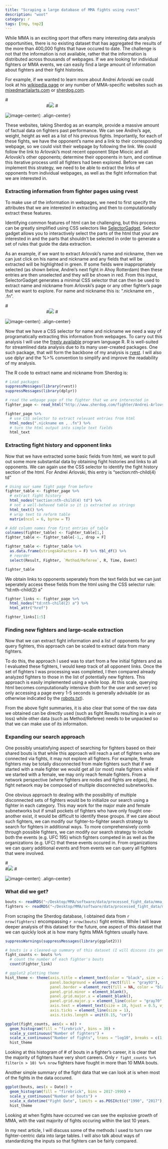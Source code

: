 ```yaml
---
title: "Scraping a large database of MMA fights using rvest"
description: "woot"
category: r
tags: [tmp, tmp2]
---
```


While MMA is an exciting sport that offers many interesting data analysis opportunities, there is no existing dataset that has aggregated the results of the more than 400,000 fights that have occured to date. The challenge is not that the information is not available, rather that the information is distributed across thousands of webpages. If we are looking for individual fighters or MMA events, we can easily find a large amount of information about fighters and their fight histories.

For example, if we wanted to learn more about Andrei Arlovski we could look at his [wikipedia page](https://en.wikipedia.org/wiki/Andrei_Arlovski) or any number of MMA-specific websites such as [mixedmartialarts.com](http://www.mixedmartialarts.com/fighter/Andrei-Arlovski:1C1B0969FAC99E77) or [sherdog.com](http://www.sherdog.com/fighter/Andrei-Arlovski-270).

#<div align="center" style="text-align: center; width:300px;">
#![](../figs/2016-04-23-MMA_crawler/sherdog.com.png)
#</div>

![image-center](../figs/2016-04-23-MMA_crawler/sherdog.com.png){: .align-center}

These websites, taking Sherdog as an example, provide a massive amount of factual data on fighters past performance. We can see Andrei's age, weight, height as well as a list of his previous fights. Importantly, for each of these fights, we have the opponent's name and a link to their corresponding webpage, so we could visit their webpage by following the link. We could follow the link to Arlovski's most recent opponent Stipe Miocic and all Arlovski's other opponents; determine their opponents in turn, and continue this iterative process until all fighters had been explored. Before we can implement this strategy, we need to be able to extract the links of opponents from individual webpages, as well as the fight information that we are interested in.

### Extracting information from fighter pages using rvest

To make use of the information in webpages, we need to first specify the attributes that we are interested in extracting and then to computationally extract these features.

Identifying common features of html can be challenging, but this process can be greatly simplified using CSS selectors like [SelectorGadget](http://selectorgadget.com/). Selector gadget allows you to interactively select the parts of the html that your are interested in and the parts that shouldn't be selected in order to generate a set of rules that guide the data extraction.

As an example, if we want to extract Arlovski's name and nickname, then we can just click on his name and nickname and any fields that will be extracted will be highlighted in green. If some fields were inappropriately selected (as shown below, Andrei's next fight in Ahoy Rotterdam) then these entries are then unselected and they will be shown in red. From this input, SelectorGadget generates a minimal CSS selector that can then be used to extract name and nickname from Arlovski's page or any other fighter's page that we want to explore. For name and nickname this is: ".nickname em , .fn".

#<div align="center" style="text-align: center; width:300px;">
#![](../figs/2016-04-23-MMA_crawler/nickname_CSS.png)
#</div>

![image-center](../figs/2016-04-23-MMA_crawler/nickname_CSS.png){: .align-center}

Now that we have a CSS selector for name and nickname we need a way of programatically extracting this information from webpages. To carry out this analysis I will use the [freely available](https://cran.r-project.org/) program language R. R is well-suited for streamlined data analysis due to its many user-created packages. One such package, that will form the backbone of my analysis is [rvest](https://github.com/hadley/rvest). I will also use dplyr and the %>% convention to simplify and improve the readability of my analysis.

The R code to extract name and nickname from Sherdog is:

```r

# Load packages
suppressMessages(library(rvest))
suppressMessages(library(dplyr))

# read the webpage page of the fighter that we are interested in
fighter_page <- read_html("http://www.sherdog.com/fighter/Andrei-Arlovski-270")

fighter_page %>%
  # use CSS selector to extract relevant entries from html
  html_nodes(".nickname em , .fn") %>%
  # turn the html output into simple text fields
  html_text

```

### Extracting fight history and opponent links

Now that we have extracted some basic fields from html, we want to pull out some more substantial data by obtaining fight histories and links to all opponents. We can again use the CSS selector to identify the  fight history section of the html. For Andrei Arlovski, this entry is "section:nth-child(4) td"

```r

# Using our same fight page from before
fighter_table <- fighter_page %>%
  # extract fight history
  html_nodes("section:nth-child(4) td") %>%
  # not a well-behaved table so it is extracted as strings
  html_text() %>%
  # wrap text to reform table
  matrix(ncol = 6, byrow = T)

# Add column names from first entries of table
colnames(fighter_table) <- fighter_table[1,]
fighter_table <- fighter_table[-1,, drop = F]

fighter_table <- fighter_table %>%
  as.data.frame(stringsAsFactors = F) %>% tbl_df() %>%
  # reorder
  select(Result, Fighter, `Method/Referee`, R, Time, Event)

fighter_table

```

We obtain links to opponents seperately from the text fields but we can just seperately access these fields from the html using the CSS selector rule: "td:nth-child(2) a"

```r

fighter_links <- fighter_page %>%
  html_nodes("td:nth-child(2) a") %>%
  html_attr("href")

fighter_links[1:5]

```

### Finding new fighters and large-scale extraction

Now that we can extract fight information and a list of opponents for any query fighters, this approach can be scaled to extract data from many fighters.

To do this, the approach I used was to start from a few initial fighters and as I evaluated these fighters, I would keep track of all opponent links. Once the set of fighters I was processing was completed, I then compared already analyzed fighters to those in the list of potentially new fighters. This approach is easily implemented using a while loop. At this scale, querying html becomes computationally intensive (both for the user and server) so only accessing a page every 1-5 seconds is generally advisable (or as otherwise indicated by the [robots.txt](http://www.robotstxt.org/)).

From the above fight summaries, it is also clear that some of the raw data we obtained can be directly used (such as fight Results resulting in a win or loss) while other data (such as Method/Referee) needs to be unpacked so that we can make use of its informaiton.


### Expanding our search approach

One possibly unsatisfying aspect of searching for fighters based on their shared bouts is that while this  approach will reach a set of fighters who are connected via fights, it may not explore all fighters. For example, female fighters may be totally disconnected from male fighters such that if we started with a male fighter we would get all (or most) male fighters while if we started with a female, we may only reach female fighters. From a network perspective (where fighters are nodes and fights are edges), the fight network may be composed of multiple disconnected subnetworks.

One obvious approach to dealing with the possibility of multiple disconnected sets of fighters would be to initialize our search using a fighter in each category. This may work for the major male and female subnetworks but if small pockets of fighters who have only fought one-another exist, it would be difficult to identify these groups. If we care about such fighters, we can modify our fighter-to-fighter search strategy to search for fighters in additional ways. To more comprehensively comb through possible fighters, we can modify our search strategy to include both the events (e.g. UFC 195) which fighters competed in as well as the organizations (e.g. UFC) that these events occured in. From organizations we can query additional events and from events we can query all fighters that were involved.

#<div align="center">
#![](../figs/2016-04-23-MMA_crawler/scraping_strategy.png)
#</div>

![image-center](../figs/2016-04-23-MMA_crawler/scraping_strategy.png){: .align-center}


### What did we get?

```r
bouts <- readRDS("~/Desktop/MMA/software/data/processed_fight_data/mma_all_bouts.Rds")
fighters <- readRDS("~/Desktop/MMA/software/data/processed_fight_data/mma_all_fighters.Rds")
```

From scraping the Sherdog database, I obtained data from `r nrow(fighters)` encompassing `r nrow(bouts)` fight entries. While I will leave deeper analysis of this dataset for the future, one aspect of this dataset that we can quickly look at is how many fights MMA fighters usually have.

```r
suppressWarnings(suppressMessages(library(ggplot2)))

# bouts is a cleaned-up summary of this dataset (I will discuss its generation later on)
fight_counts <- bouts %>%
  # count the number of each fighter's bouts
  count(Fighter_link)

# ggplot2 plotting theme
hist_theme <- theme(axis.title = element_text(color = "black", size = 25),
                    panel.background = element_rect(fill = "gray93"),
                    panel.border = element_rect(fill = NA, color = "black"),
                    panel.grid.minor = element_blank(),
                    panel.grid.major.x = element_blank(),
                    panel.grid.major.y = element_line(color = "gray70", size = 1),
                    axis.text = element_text(size = 18, hjust = 0.5, vjust = 0.5),
                    axis.ticks = element_line(size = 1),
                    axis.ticks.length = unit(0.15, "cm"))

ggplot(fight_counts, aes(x = n)) +
  geom_histogram(fill = "firebrick", bins = 30) +
  scale_y_continuous("Number of fighters") + 
  scale_x_continuous("Number of fights", trans = "log10", breaks = c(1, 3, 10, 30, 100)) +
  hist_theme

```

Looking at this histogram of # of bouts in a fighter's career, it is clear that the majority of fighters have very short careers. Only `r fight_counts %>% filter(n > 10) %>% nrow` fighters have fought in more than 10 MMA bouts. 

Another simple summary of the fight data that we can look at is when most of the fights in the data occured.

```r

ggplot(bouts, aes(x = Date)) +
  geom_histogram(fill = "firebrick", bins = 2017-1990) +
  scale_y_continuous("Number of bouts") +
  scale_x_datetime("Fight Date", limits = as.POSIXct(c("1990", "2017"), format = '%Y')) +
  hist_theme

```

Looking at when fights have occurred we can see the explosive growth of MMA, with the vast majority of fights occuring within the last 10 years.


In my next article, I will discuss some of the methods I used to turn raw fighter-centric data into large tables. I will also talk about ways of standardizing the inputs so that fighters can be fairly compared.

